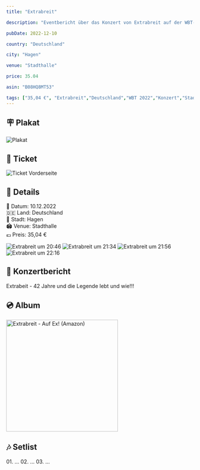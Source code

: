 ```yaml
---
title: "Extrabreit"

description: "Eventbericht über das Konzert von Extrabreit auf der WBT-Tour 2022 in der Stadthalle in Hagen."

pubDate: 2022-12-10

country: "Deutschland"

city: "Hagen"

venue: "Stadthalle"

price: 35.04

asin: "B08HQ8MT53"

tags: ["35,04 €", "Extrabreit","Deutschland","WBT 2022","Konzert","Stadthalle","Hagen","2022"]
---
```




## 🪧 Plakat

<Card title="Kongress & Eventpark" icon="image">
    <Image src={imgPlakat} alt="Plakat" widths={[300, 600, 900]} sizes="(max-width: 600px) 100vw, 600px" />
</Card>


## 🎫 Ticket

<Card title="Vorderseite" icon="image">
    <Image src={imgTicketFront} alt="Ticket Vorderseite" widths={[300, 600, 900]} sizes="(max-width: 600px) 100vw, 600px" />
</Card>

## 📌 Details
📅 Datum: 10.12.2022  
🇩🇪 Land: Deutschland  
📍 Stadt: Hagen  
🏟️ Venue: Stadthalle  
💶 Preis: 35,04 €  

<CardGrid>
    <Card title="20:46" icon="image">
        <Image src={img2046} alt="Extrabreit um 20:46" widths={[300, 600, 900]} sizes="(max-width: 600px) 100vw, 600px" />
    </Card>
    <Card title="21:34" icon="image">
        <Image src={img2134} alt="Extrabreit um 21:34" widths={[300, 600, 900]} sizes="(max-width: 600px) 100vw, 600px" />
    </Card>
    <Card title="21:56" icon="image">
        <Image src={img2156} alt="Extrabreit um 21:56" widths={[300, 600, 900]} sizes="(max-width: 600px) 100vw, 600px" />
    </Card>
    <Card title="22:16" icon="image">
        <Image src={img2216} alt="Extrabreit um 22:16" widths={[300, 600, 900]} sizes="(max-width: 600px) 100vw, 600px" />
    </Card>
</CardGrid>


## 🎤 Konzertbericht

Extrabeit - 42 Jahre und die Legende lebt und wie!!! 

## 💿 Album

<Card title="Auf Ex!" icon="seti:audio">
  <a href="https://www.amazon.de/dp/B08HQ8MT53?tag=mysteryland-21" target="_blank" rel="noopener noreferrer">
    <img src="https://m.media-amazon.com/images/I/61HtVwP+jaL._SL1200_.jpg" alt="Extrabreit - Auf Ex! (Amazon)" width="300" />
  </a>
</Card>

## 🎶 Setlist

<Card title="Songs" icon="list-format">
01. ...
02. ...
03. ...
</Card>

<LinkCard
    title="Mehr Informationen"
    href="https://fanieng.com/2022/12/10/extrabreit-hagen-stadthalle/"
/>